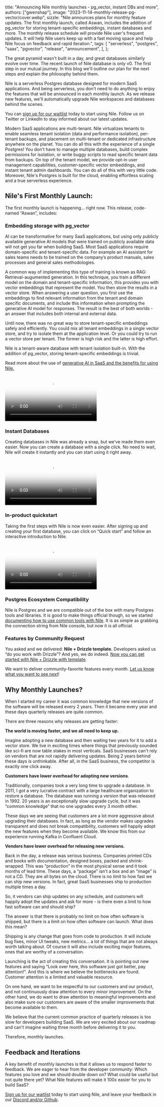   title: "Announcing Nile monthly launches - pg_vector, instant DBs and more",
  authors: ["gwenshap"],
  image: "2023-11-14-monthly-release-pg-vector/cover.webp",
  sizzle:
    "Nile announces plans for monthly feature updates. The first monthly launch, called Aswan, includes the addition of pg_vector for storing tenant-specific embeddings, instant databases and more. The monthly release schedule will provide Nile user's frequent updates. It will help Nile users keep up with a fast moving space and help Nile focus on feedback and rapid iteration.",
  tags: [
    "serverless",
    "postgres",
    "saas",
    "pgvector",
    "release",
    "announcement",
  ],
};

The great pyramid wasn't built in a day, and great databases similarly evolve over time. The recent launch of Nile database is only v0. The first step in our mutual journey. In this blog we'll outline our plan for the next steps and explain the philosophy behind them.

Nile is a serverless Postgres database designed for modern SaaS applications. And being serverless, you don't need to do anything to enjoy the features that will be announced in each monthly launch. As we release new features, we'll automatically upgrade Nile workspaces and databases behind the scenes.

You can [sign up for our waitlist](https://www.thenile.dev/) today to start using Nile. Follow us on Twitter or LinkedIn to stay informed about our latest updates.

Modern SaaS applications are multi-tenant. Nile virtualizes tenants to enable seamless tenant isolation (data and performance isolation), per-tenant backups, and placement on multi-tenant or dedicated infrastructure anywhere on the planet. You can do all this with the experience of a single Postgres! You don't have to manage multiple databases, build complex permissions for isolation, or write buggy scripts to read specific tenant data from backups. On top of the tenant model, we provide opt-in user management capabilities, customer-specific vector embeddings, and instant tenant admin dashboards. You can do all of this with very little code. Moreover, Nile's Postgres is built for the cloud, enabling effortless scaling and a true serverless experience.

## Nile's First Monthly Launch:

The first monthly launch is happening... right now. This release, code-named “Aswan”, includes:

### Embedding storage with pg_vector

AI can be transformative for many SaaS applications, but using only publicly available generative AI models that were trained on publicly available data will not get you far when building SaaS. Most SaaS applications require domain-specific and tenant-specific data. For example an AI assistant for sales teams needs to be trained on the company’s product manuals, sales processes and general sales methodologies.

A common way of implementing this type of training is known as RAG: Retrieval-augumented generation. In this technique, you train a different model on the domain and tenant-specific information, this provides you with vector embeddings that represent the model. You then store the results in a vector store. When answering a user question, you first use the embeddings to find relevant information from the tenant and domain specific documents, and include this information when prompting the generative AI model for responses. The result is the best of both worlds - an answer that includes both internal and external data.

Until now, there was no great way to store tenant-specific embeddings safely and efficiently. You could mix all tenant embeddings in a single vector store, and try to isolate them at the application level. Or you could try to run a vector store per tenant. The former is high risk and the latter is high effort.

Nile is a tenant-aware database with tenant isolation built-in. With the addition of pg_vector, storing tenant-specific embeddings is trivial.

Read more about the use of [generative AI in SaaS and the benefits for using Nile.](https://www.thenile.dev/docs/ai-embeddings)

<Video
  src="/blog/2023-11-14-monthly-release-pg-vector/pg_vector_fast.mp4"
  poster="/blog/2023-11-14-monthly-release-pg-vector/pg_vector_poster.webp"
/>

### Instant Databases

Creating databases in Nile was already a snap, but we've made them even easier. Now you can create a database with a single click. No need to wait, Nile will create it instantly and you can start using it right away.

<Video
  src="/blog/2023-11-14-monthly-release-pg-vector/instant_db.mp4"
  poster="/blog/2023-11-14-monthly-release-pg-vector/instant_db.webp"
/>

### In-product quickstart

Taking the first steps with Nile is now even easier. After signing up and creating your first database, you can click on “Quick start” and follow an interactive introduction to Nile.

<Video
  src="/blog/2023-11-14-monthly-release-pg-vector/in_product_qs.mp4"
  poster="/blog/2023-11-14-monthly-release-pg-vector/in_product_qs.webp"
/>

### Postgres Ecosystem Compatibility

Nile is Postgres and we are compatible out of the box with many Postgres tools and libraries. It is good to make things official though, so we started [documenting how to use common tools with Nile](https://www.thenile.dev/docs/tools). It is as simple as grabbing the connection string from Nile console, but now it is all official.

### Features by Community Request

You asked and we delivered: **Nile + Drizzle template.** Developers asked us “do you work with Drizzle”? And yes, we do indeed. [Now you can get started with Nile + Drizzle with template](https://www.thenile.dev/templates/Drizzle%20multi-tenant%20application%20with%20Nile).

We want to deliver community-favorite features every month. [Let us know what you want to see next](https://www.thenile.dev/community)!

## Why Monthly Launches?

When I started my career it was common knowledge that new versions of the software will be released every 2 years. Then it became every year and these days quarterly releases are quite common.

There are three reasons why releases are getting faster:

**The world is moving faster, and we all need to keep up.**

Imagine adopting a new database and then waiting two years for it to add a vector store. We live in exciting times where things that previously sounded like sci-fi are now table stakes in most verticals. SaaS businesses can't rely on vendors that are not rapidly delivering updates. Being 2 years behind these days is unthinkable. After all, in the SaaS business, the competitor is exactly one click away.

**Customers have lower overhead for adopting new versions**.

Traditionally, companies took a very long time to upgrade a database. In 2011, I got a very lucrative contract with a large healthcare organization to restore a database. The database was running a version that was released in 1992. 20 years is an exceptionally slow upgrade cycle, but it was “common knowledge” that no one upgrades every 3 month either.

These days we are seeing that customers are a lot more aggressive about upgrading their databases. In fact, as long as the vendor makes upgrades transparent and does not break compatibility, customers will happily adopt the new features when they become available. We know this from our experience running Kafka in Confluent Cloud.

**Vendors have lower overhead for releasing new versions.**

Back in the day, a release was serious business. Companies printed CDs and books with documentation, designed boxes, packed and shrink-wrapped. This was “production” in the most physical sense and it took months of lead time. These days, a “package” isn't a box and an “image” is not a CD. They are all bytes on the cloud. There is no limit to how fast we can ship new versions. In fact, great SaaS businesses ship to production multiple times a day.

So, it vendors can ship updates on any schedule, and customers will happily adopt the updates and ask for more - is there even a limit to how fast software can and should ship?

The answer is that there is probably no limit on how often software is shipped, but there is a limit on how often software can launch. What does this mean?

Shipping is any change that goes from code to production. It will include bug fixes, minor UI tweaks, new metrics… a lot of things that are not always worth talking about. Of course it will also include exciting major features, ones that are worthy of a conversation.

Launching is the act of creating this conversation. It is pointing out new features and saying “Look over here, this software just got better, pay attention!”. And this is where we believe the bottlenecks are found. Customer attention is a limited and valuable resource.

On one hand, we want to be respectful to our customers and our product, and not continuously draw attention to every minor improvement. On the other hand, we do want to draw attention to meaningful improvements and also make sure our customers are aware of the smaller improvements that become available to them.

We believe that the current common practice of quarterly releases is too slow for developers building SaaS. We are very excited about our roadmap and can't imagine waiting three month before delivering it to you.

Therefore, monthly launches.

## Feedback and Iterations

A key benefit of monthly launches is that it allows us to respond faster to feedback. We are eager to hear from the developer community: Which features you love and we should double down on? What could be useful but not quite there yet? What Nile features will make it 100x easier for you to build SaaS?

[Sign up for our waitlist](https://www.thenile.dev/) today to start using Nile, and leave your feedback in our [Discord and/or Github](https://www.thenile.dev/community).
